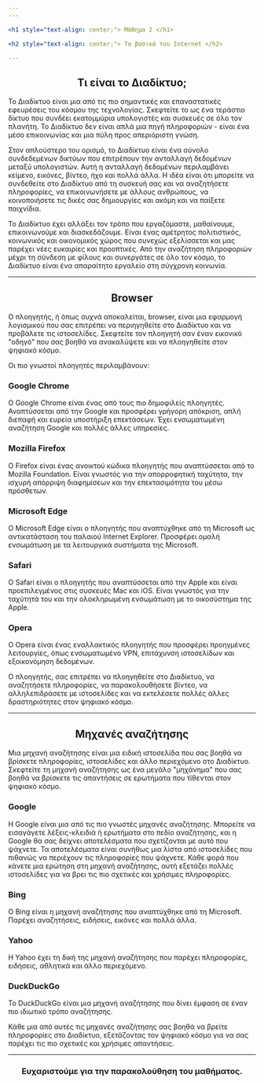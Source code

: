 ```yaml
---
---

<h1 style="text-align: center;"> Μάθημα 2 </h1>

<h2 style="text-align: center;"> Τα βασικά του Internet </h2>

---
```


<h2 style="text-align: center;"> Τι είναι το Διαδίκτυο; </h2>

Το Διαδίκτυο είναι μια από τις πιο σημαντικές και επαναστατικές εφευρέσεις του κόσμου της τεχνολογίας.
Σκεφτείτε το ως ένα τεράστιο δίκτυο που συνδέει εκατομμύρια υπολογιστές και συσκευές σε όλο τον πλανήτη.
Το Διαδίκτυο δεν είναι απλά μια πηγή πληροφοριών - είναι ένα μέσο επικοινωνίας και μια πύλη προς απεριόριστη γνώση.

Στον απλούστερο του ορισμό, το Διαδίκτυο είναι ένα σύνολο συνδεδεμένων δικτύων που επιτρέπουν την ανταλλαγή δεδομένων μεταξύ υπολογιστών.
Αυτή η ανταλλαγή δεδομένων περιλαμβάνει κείμενο, εικόνες, βίντεο, ήχο και πολλά άλλα.
Η ιδέα είναι ότι μπορείτε να συνδεθείτε στο Διαδίκτυο από τη συσκευή σας και
να αναζητήσετε πληροφορίες, να επικοινωνήσετε με άλλους ανθρώπους, να κοινοποιήσετε τις δικές σας δημιουργίες και ακόμη και να παίξετε παιχνίδια.

Το Διαδίκτυο έχει αλλάξει τον τρόπο που
εργαζόμαστε, μαθαίνουμε, επικοινωνούμε και διασκεδάζουμε.
Είναι ένας αμέτρητος πολιτιστικός, κοινωνικός και οικονομικός χώρος
που συνεχώς εξελίσσεται και μας παρέχει νέες ευκαιρίες και προοπτικές.
Από την αναζήτηση πληροφοριών μέχρι τη σύνδεση με φίλους και συνεργάτες σε όλο τον κόσμο,
το Διαδίκτυο είναι ένα απαραίτητο εργαλείο στη σύγχρονη κοινωνία.

---

<h2 style="text-align: center;"> Browser </h2>

Ο πλοηγητής, ή όπως συχνά αποκαλείται, browser, είναι μια εφαρμογή λογισμικού που σας επιτρέπει να περιηγηθείτε στο Διαδίκτυο και να προβάλετε τις ιστοσελίδες.
Σκεφτείτε τον πλοηγητή σαν έναν εικονικό "οδηγό" που σας βοηθά να ανακαλύψετε και να πλοηγηθείτε στον ψηφιακό κόσμο.

Οι πιο γνωστοί πλοηγητές περιλαμβάνουν:

<h3 style="text-align: left;"> Google Chrome </h3>
Ο Google Chrome είναι ένας από τους πιο δημοφιλείς πλοηγητές.
Αναπτύσσεται από την Google και προσφέρει γρήγορη απόκριση,
απλή διεπαφή και ευρεία υποστήριξη επεκτάσεων.
Έχει ενσωματωμένη αναζήτηση Google και πολλές άλλες υπηρεσίες.

<h3 style="text-align: left;"> Mozilla Firefox </h3>
Ο Firefox είναι ένας ανοικτού κώδικα πλοηγητής που αναπτύσσεται από το Mozilla Foundation.
Είναι γνωστός για την απορροφητική ταχύτητα, την ισχυρή απόρριψη διαφημίσεων και την επεκτασιμότητα του μέσω πρόσθετων.

<h3 style="text-align: left;"> Microsoft Edge </h3>
Ο Microsoft Edge είναι ο πλοηγητής που αναπτύχθηκε από τη Microsoft ως αντικατάσταση του παλαιού Internet Explorer.
Προσφέρει ομαλή ενσωμάτωση με τα λειτουργικά συστήματα της Microsoft.

<h3 style="text-align: left;"> Safari </h3>
Ο Safari είναι ο πλοηγητής που αναπτύσσεται από την Apple και είναι προεπιλεγμένος στις συσκευές Mac και iOS.
Είναι γνωστός για την ταχύτητά του και την ολοκληρωμένη ενσωμάτωση με το οικοσύστημα της Apple.

<h3 style="text-align: left;"> Opera </h3>
Ο Opera είναι ένας εναλλακτικός πλοηγητής που προσφέρει προηγμένες λειτουργίες, όπως ενσωματωμένο VPN, επιτάχυνση ιστοσελίδων και εξοικονόμηση δεδομένων.

Ο πλοηγητής, σας επιτρέπει να πλοηγηθείτε στο Διαδίκτυο, να αναζητήσετε πληροφορίες, να παρακολουθήσετε βίντεο, να αλληλεπιδράσετε με ιστοσελίδες και να εκτελέσετε πολλές άλλες δραστηριότητες στον ψηφιακό κόσμο.

---

<h2 style="text-align: center;"> Μηχανές αναζήτησης </h2>

Μια μηχανή αναζήτησης είναι μια ειδική ιστοσελίδα που σας βοηθά να βρίσκετε πληροφορίες, ιστοσελίδες και άλλο περιεχόμενο στο Διαδίκτυο.
Σκεφτείτε τη μηχανή αναζήτησης ως ένα μεγάλο "μηχάνημα" που σας βοηθά να βρίσκετε τις απαντήσεις σε ερωτήματα που τίθενται στον ψηφιακό κόσμο.

<h3 style="text-align: left;"> Google </h3>
Η Google είναι μια από τις πιο γνωστές μηχανές αναζήτησης.
Μπορείτε να εισαγάγετε λέξεις-κλειδιά ή ερωτήματα στο πεδίο αναζήτησης,
και η Google θα σας δείχνει αποτελέσματα που σχετίζονται με αυτό που ψάχνετε.
Τα αποτελέσματα είναι συνήθως μια λίστα από ιστοσελίδες που πιθανώς να περιέχουν τις πληροφορίες που ψάχνετε.
Κάθε φορά που κάνετε μια ερώτηση στη μηχανή αναζήτησης,
αυτή εξετάζει πολλές ιστοσελίδες για να βρει τις πιο σχετικές και χρήσιμες πληροφορίες.

<h3 style="text-align: left;"> Bing </h3>
Ο Bing είναι η μηχανή αναζήτησης που αναπτύχθηκε από τη Microsoft. Παρέχει αναζητήσεις, ειδήσεις, εικόνες και πολλά άλλα.

<h3 style="text-align: left;"> Yahoo </h3>
Η Yahoo έχει τη δική της μηχανή αναζήτησης που παρέχει πληροφορίες, ειδήσεις, αθλητικά και άλλο περιεχόμενο.

<h3 style="text-align: left;"> DuckDuckGo </h3>
Το DuckDuckGo είναι μια μηχανή αναζήτησης που δίνει έμφαση σε έναν πιο ιδιωτικό τρόπο αναζήτησης.

Κάθε μια από αυτές τις μηχανές αναζήτησης σας βοηθά να βρείτε πληροφορίες στο Διαδίκτυο, εξετάζοντας τον ψηφιακό κόσμο για να σας παρέχει τις πιο σχετικές και χρήσιμες απαντήσεις.

---

<h3 style="text-align: center;"> Ευχαριστούμε για την παρακολούθηση του μαθήματος. </h3>